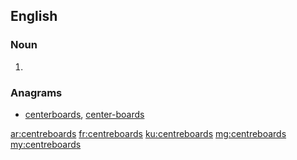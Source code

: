 {{also|centreboards|centre-boards|centre boards}}
==English==

===Noun===
{{head|en|noun plural form}}

# {{plural of|lang=en|centreboard}}

===Anagrams===
* [[centerboards#English|centerboards]], [[center-boards#English|center-boards]]

[[ar:centreboards]]
[[fr:centreboards]]
[[ku:centreboards]]
[[mg:centreboards]]
[[my:centreboards]]